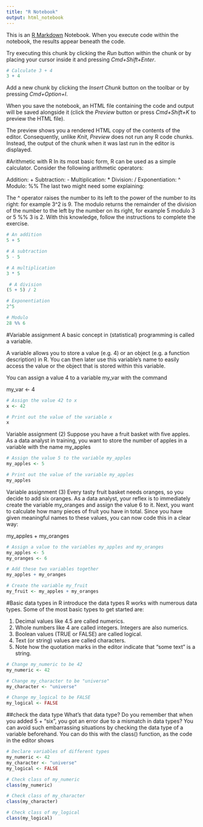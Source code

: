 ```yaml
---
title: "R Notebook"
output: html_notebook
---
```


This is an [R Markdown](http://rmarkdown.rstudio.com) Notebook. When you execute code within the notebook, the results appear beneath the code. 

Try executing this chunk by clicking the *Run* button within the chunk or by placing your cursor inside it and pressing *Cmd+Shift+Enter*. 

```r
# Calculate 3 + 4
3 + 4


```

Add a new chunk by clicking the *Insert Chunk* button on the toolbar or by pressing *Cmd+Option+I*.

When you save the notebook, an HTML file containing the code and output will be saved alongside it (click the *Preview* button or press *Cmd+Shift+K* to preview the HTML file). 

The preview shows you a rendered HTML copy of the contents of the editor. Consequently, unlike *Knit*, *Preview* does not run any R code chunks. Instead, the output of the chunk when it was last run in the editor is displayed.

#Arithmetic with R
In its most basic form, R can be used as a simple calculator. Consider the following arithmetic operators:

Addition: +
Subtraction: -
Multiplication: *
Division: /
Exponentiation: ^
Modulo: %%
The last two might need some explaining:

The ^ operator raises the number to its left to the power of the number to its right: for example 3^2 is 9.
The modulo returns the remainder of the division of the number to the left by the number on its right, for example 5 modulo 3 or 5 %% 3 is 2.
With this knowledge, follow the instructions to complete the exercise.

```r
# An addition
5 + 5 

# A subtraction
5 - 5 

# A multiplication
3 * 5

 # A division
(5 + 5) / 2 

# Exponentiation
2^5

# Modulo
28 %% 6
```

#Variable assignment
A basic concept in (statistical) programming is called a variable.

A variable allows you to store a value (e.g. 4) or an object (e.g. a function description) in R. You can then later use this variable's name to easily access the value or the object that is stored within this variable.

You can assign a value 4 to a variable my_var with the command

my_var <- 4

```r
# Assign the value 42 to x
x <- 42

# Print out the value of the variable x
x
```

Variable assignment (2)
Suppose you have a fruit basket with five apples. 
As a data analyst in training, you want to store the number of apples in a variable with the name my_apples

```r
# Assign the value 5 to the variable my_apples
my_apples <- 5

# Print out the value of the variable my_apples
my_apples
```

Variable assignment (3)
Every tasty fruit basket needs oranges, so you decide to add six oranges. As a data analyst, your reflex is to immediately create the variable my_oranges and assign the value 6 to it. Next, you want to calculate how many pieces of fruit you have in total. Since you have given meaningful names to these values, you can now code this in a clear way:

my_apples + my_oranges

```r
# Assign a value to the variables my_apples and my_oranges
my_apples <- 5
my_oranges <- 6

# Add these two variables together
my_apples + my_oranges

# Create the variable my_fruit
my_fruit <- my_apples + my_oranges
```


#Basic data types in R
introduce the data types
R works with numerous data types. Some of the most basic types to get started are:

1. Decimal values like 4.5 are called numerics.
2. Whole numbers like 4 are called integers. Integers are also numerics.
3. Boolean values (TRUE or FALSE) are called logical.
4. Text (or string) values are called characters.
5. Note how the quotation marks in the editor indicate that "some text" is a string.

```r
# Change my_numeric to be 42
my_numeric <- 42

# Change my_character to be "universe"
my_character <- "universe"

# Change my_logical to be FALSE
my_logical <- FALSE
```

##check the data type
What's that data type?
Do you remember that when you added 5 + "six", you got an error due to a mismatch in data types? You can avoid such embarrassing situations by checking the data type of a variable beforehand. You can do this with the class() function, as the code in the editor shows

```r
# Declare variables of different types
my_numeric <- 42
my_character <- "universe"
my_logical <- FALSE 

# Check class of my_numeric
class(my_numeric)

# Check class of my_character
class(my_character)

# Check class of my_logical
class(my_logical)

```

